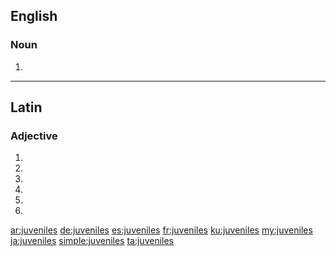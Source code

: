 ==English==

===Noun===
{{head|en|noun plural form}}

# {{plural of|juvenile|lang=en}}

----

==Latin==

===Adjective===
{{la-adj-form|juvenīlēs}}

# {{inflection of|juvenīlis||nom|m|p|lang=la}}
# {{inflection of|juvenīlis||nom|f|p|lang=la}}
# {{inflection of|juvenīlis||acc|m|p|lang=la}}
# {{inflection of|juvenīlis||acc|f|p|lang=la}}
# {{inflection of|juvenīlis||voc|m|p|lang=la}}
# {{inflection of|juvenīlis||voc|f|p|lang=la}}

[[ar:juveniles]]
[[de:juveniles]]
[[es:juveniles]]
[[fr:juveniles]]
[[ku:juveniles]]
[[my:juveniles]]
[[ja:juveniles]]
[[simple:juveniles]]
[[ta:juveniles]]